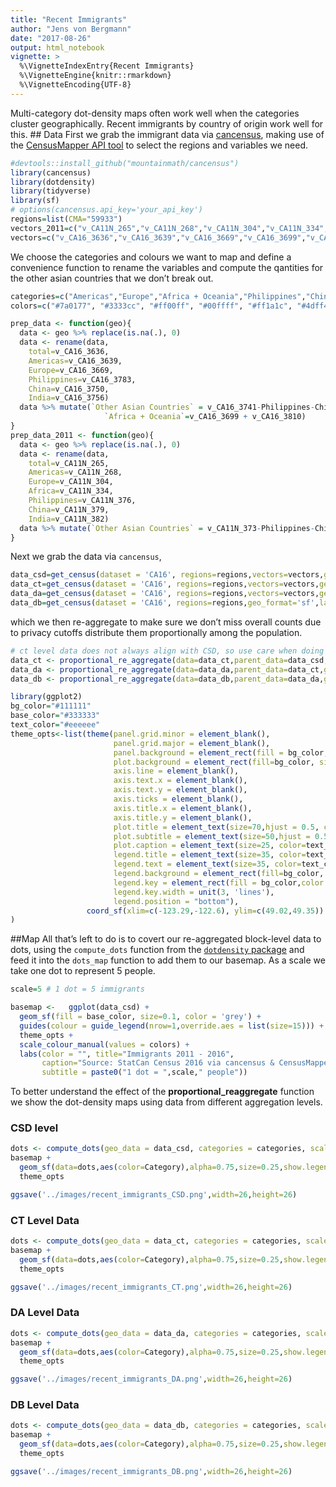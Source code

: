 ```yaml
---
title: "Recent Immigrants"
author: "Jens von Bergmann"
date: "2017-08-26"
output: html_notebook
vignette: >
  %\VignetteIndexEntry{Recent Immigrants}
  %\VignetteEngine{knitr::rmarkdown}
  %\VignetteEncoding{UTF-8}
---
```


Multi-category dot-density maps often work well when the categories cluster geographically. Recent immigrants by
country of origin work well for this.
## Data
First we grab the immigrant data via [cancensus](https://github.com/mountainMath/cancensus), making use of the [CensusMapper API tool](https://censusmapper.ca/api/CA11) to select the regions and variables we need.
```r
#devtools::install_github("mountainmath/cancensus")
library(cancensus)
library(dotdensity)
library(tidyverse)
library(sf)
# options(cancensus.api_key='your_api_key')
regions=list(CMA="59933")
vectors_2011=c("v_CA11N_265","v_CA11N_268","v_CA11N_304","v_CA11N_334","v_CA11N_373","v_CA11N_376","v_CA11N_379","v_CA11N_382")
vectors=c("v_CA16_3636","v_CA16_3639","v_CA16_3669","v_CA16_3699","v_CA16_3741","v_CA16_3810","v_CA16_3750","v_CA16_3756","v_CA16_3783")
```

We choose the categories and colours we want to map and define a convenience function to rename the variables and compute the qantities for the other asian countries that we don't break out.
```r
categories=c("Americas","Europe","Africa + Oceania","Philippines","China","India","Other Asian Countries")
colors=c("#7a0177", "#3333cc", "#ff00ff", "#00ffff", "#ff1a1c", "#4dff4a", "#ffff33")

prep_data <- function(geo){
  data <- geo %>% replace(is.na(.), 0)
  data <- rename(data,
    total=v_CA16_3636,
    Americas=v_CA16_3639,                                  
    Europe=v_CA16_3669,
    Philippines=v_CA16_3783,
    China=v_CA16_3750,
    India=v_CA16_3756)
  data %>% mutate(`Other Asian Countries` = v_CA16_3741-Philippines-China-India,
                     `Africa + Oceania`=v_CA16_3699 + v_CA16_3810)
}
prep_data_2011 <- function(geo){
  data <- geo %>% replace(is.na(.), 0)
  data <- rename(data,
    total=v_CA11N_265,
    Americas=v_CA11N_268,                                  
    Europe=v_CA11N_304,
    Africa=v_CA11N_334,
    Philippines=v_CA11N_376,
    China=v_CA11N_379,
    India=v_CA11N_382)
  data %>% mutate(`Other Asian Countries` = v_CA11N_373-Philippines-China-India)
}
```


Next we grab the data via `cancensus`,
```r
data_csd=get_census(dataset = 'CA16', regions=regions,vectors=vectors,geo_format='sf',labels='short',level='CSD') %>% prep_data
data_ct=get_census(dataset = 'CA16', regions=regions,vectors=vectors,geo_format='sf',labels='short',level='CT') %>% prep_data
data_da=get_census(dataset = 'CA16', regions=regions,vectors=vectors,geo_format='sf',labels='short',level='DA') %>% prep_data
data_db=get_census(dataset = 'CA16', regions=regions,geo_format='sf',labels='short',level='DB')
```

which we then re-aggregate to make sure we don't miss overall counts due to privacy cutoffs distribute them
proportionally among the population.
```r
# ct level data does not always align with CSD, so use care when doing this
data_ct <- proportional_re_aggregate(data=data_ct,parent_data=data_csd,geo_match=setNames("GeoUID","CSD_UID"),categories=categories,base="Population")
data_da <- proportional_re_aggregate(data=data_da,parent_data=data_ct,geo_match=setNames("GeoUID","CT_UID"),categories=categories,base="Population")
data_db <- proportional_re_aggregate(data=data_db,parent_data=data_da,geo_match=setNames("GeoUID","DA_UID"),categories=categories,base="Population")
```


```r
library(ggplot2)
bg_color="#111111"
base_color="#333333"
text_color="#eeeeee"
theme_opts<-list(theme(panel.grid.minor = element_blank(),
                       panel.grid.major = element_blank(),
                       panel.background = element_rect(fill = bg_color, colour = NA),
                       plot.background = element_rect(fill=bg_color, size=1,linetype="solid",color=text_color),
                       axis.line = element_blank(),
                       axis.text.x = element_blank(),
                       axis.text.y = element_blank(),
                       axis.ticks = element_blank(),
                       axis.title.x = element_blank(),
                       axis.title.y = element_blank(),
                       plot.title = element_text(size=70,hjust = 0.5, color=text_color),
                       plot.subtitle = element_text(size=50,hjust = 0.5, color=text_color),
                       plot.caption = element_text(size=25, color=text_color),
                       legend.title = element_text(size=35, color=text_color),
                       legend.text = element_text(size=35, color=text_color),
                       legend.background = element_rect(fill=bg_color, size=1,linetype="solid",color=bg_color),
                       legend.key = element_rect(fill = bg_color,color = bg_color),
                       legend.key.width = unit(3, 'lines'),
                       legend.position = "bottom"),
                 coord_sf(xlim=c(-123.29,-122.6), ylim=c(49.02,49.35))  # zoom in a bit
)


```


##Map
All that's left to do is to covert our re-aggregated block-level data to dots, using the `compute_dots`
function from the [`dotdensity` package]() and feed it into the `dots_map` function to add them to
our basemap. As a scale we take one dot to represent 5 people.
```r
scale=5 # 1 dot = 5 immigrants

basemap <-   ggplot(data_csd) +
  geom_sf(fill = base_color, size=0.1, color = 'grey') +
  guides(colour = guide_legend(nrow=1,override.aes = list(size=15))) +
  theme_opts +
  scale_colour_manual(values = colors) +
  labs(color = "", title="Immigrants 2011 - 2016",
       caption="Source: StatCan Census 2016 via cancensus & CensusMapper.ca",
       subtitle = paste0("1 dot = ",scale," people"))
```


To better understand the effect of the **proportional_reaggregate** function we show the dot-density maps using data from different aggregation levels.

### CSD level
```r
dots <- compute_dots(geo_data = data_csd, categories = categories, scale=scale) %>% st_as_sf
basemap +
  geom_sf(data=dots,aes(color=Category),alpha=0.75,size=0.25,show.legend = "point") +
  theme_opts

ggsave('../images/recent_immigrants_CSD.png',width=26,height=26)
```

### CT Level Data
```r
dots <- compute_dots(geo_data = data_ct, categories = categories, scale=scale) %>% st_as_sf
basemap +
  geom_sf(data=dots,aes(color=Category),alpha=0.75,size=0.25,show.legend = "point") +
  theme_opts

ggsave('../images/recent_immigrants_CT.png',width=26,height=26)
```



### DA Level Data
```r
dots <- compute_dots(geo_data = data_da, categories = categories, scale=scale) %>% st_as_sf
basemap +
  geom_sf(data=dots,aes(color=Category),alpha=0.75,size=0.25,show.legend = "point") +
  theme_opts

ggsave('../images/recent_immigrants_DA.png',width=26,height=26)
```


### DB Level Data
```r
dots <- compute_dots(geo_data = data_db, categories = categories, scale=scale) %>% st_as_sf
basemap +
  geom_sf(data=dots,aes(color=Category),alpha=0.75,size=0.25,show.legend = "point") +
  theme_opts

ggsave('../images/recent_immigrants_DB.png',width=26,height=26)
```


